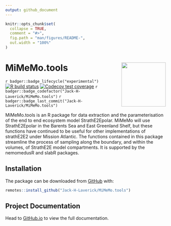 ```yaml
---
output: github_document
---
```


<!-- README.md is generated from README.Rmd. Please edit that file -->

```r
knitr::opts_chunk$set(
  collapse = TRUE,
  comment = "#>",
  fig.path = "man/figures/README-",
  out.width = "100%"
)
```

<!-- <img src='man/figures/banner.png' align="centre" width="100%" /> -->

# MiMeMo.tools <a href='https://jack-h-laverick.github.io/MiMeMo.tools'><img src='man/figures/logo.svg' align="right" height="139" /></a>

<!-- badges: start -->
`r badger::badge_lifecycle("experimental")`
[![R build status](https://github.com/Jack-H-Laverick/MiMeMo.tools/workflows/R-CMD-check/badge.svg)](https://github.com/Jack-H-Laverick/MiMeMo.tools/actions)
[![Codecov test coverage](https://codecov.io/gh/Jack-H-Laverick/MiMeMo.tools/branch/master/graph/badge.svg)](https://codecov.io/gh/Jack-H-Laverick/MiMeMo.tools?branch=master)
`r badger::badge_codefactor("Jack-H-Laverick/MiMeMo.tools")`
`r badger::badge_last_commit("Jack-H-Laverick/MiMeMo.tools")`
<!-- badges: end -->

MiMeMo.tools is an R package for data extraction and the parameterisation of the end to end ecosystem model StrathE2Epolar. MiMeMo will use StrathE2Epolar in the Barents Sea and East Greenland Shelf, but these functions have continued to be useful for other implementations of strathE2E2 under Mission Atlantic. The functions contained in this package streamline the process of sampling along the boundary, and within the volumes, of StrathE2E model compartments. It is supported by the nemomedusR and slabR packages.

## Installation

The package can be downloaded from [GitHub](https://github.com/) with:

``` r
remotes::install_github("Jack-H-Laverick/MiMeMo.tools")
```
<!-- <br/> -->
<!-- <style> -->
<!-- div.red { background-color:#fec0c0; border-radius: 20px; padding: 10px;} -->
<!-- </style> -->
<!-- <div class = "red"> -->

<!-- ❗ Installation will fail if Robert Wilson's `rcdo` package is unavailable. This might be true for Windows users. </div> -->


## Project Documentation

Head to [GitHub.io](https://jack-h-laverick.github.io/MiMeMo.tools/index.html) to view the full documentation.

